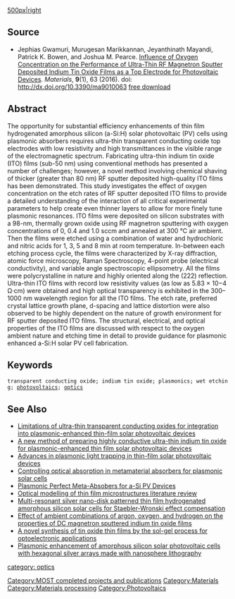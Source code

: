 {{MOST}}
{{Pearce-pubs}}

[[image:Ito-o2.png|500px|right]]
==Source==
* Jephias Gwamuri, Murugesan Marikkannan, Jeyanthinath Mayandi, Patrick K. Bowen, and Joshua M. Pearce. [http://www.mdpi.com/1996-1944/9/1/63/html Influence of Oxygen Concentration on the Performance of Ultra-Thin RF Magnetron Sputter Deposited Indium Tin Oxide Films as a Top Electrode for Photovoltaic Devices]. ''Materials'', '''9'''(1), 63 (2016). doi: http://dx.doi.org/10.3390/ma9010063 [https://www.academia.edu/20408441/Influence_of_Oxygen_Concentration_on_the_Performance_of_Ultra-Thin_RF_Magnetron_Sputter_Deposited_Indium_Tin_Oxide_Films_as_a_Top_Electrode_for_Photovoltaic_Devices free download]

==Abstract==
The opportunity for substantial efficiency enhancements of thin film hydrogenated amorphous silicon (a-Si:H) solar photovoltaic (PV) cells using plasmonic absorbers requires ultra-thin transparent conducting oxide top electrodes with low resistivity and high transmittances in the visible range of the electromagnetic spectrum. Fabricating ultra-thin indium tin oxide (ITO) films (sub-50 nm) using conventional methods has presented a number of challenges; however, a novel method involving chemical shaving of thicker (greater than 80 nm) RF sputter deposited high-quality ITO films has been demonstrated. This study investigates the effect of oxygen concentration on the etch rates of RF sputter deposited ITO films to provide a detailed understanding of the interaction of all critical experimental parameters to help create even thinner layers to allow for more finely tune plasmonic resonances. ITO films were deposited on silicon substrates with a 98-nm, thermally grown oxide using RF magnetron sputtering with oxygen concentrations of 0, 0.4 and 1.0 sccm and annealed at 300 °C air ambient. Then the films were etched using a combination of water and hydrochloric and nitric acids for 1, 3, 5 and 8 min at room temperature. In-between each etching process cycle, the films were characterized by X-ray diffraction, atomic force microscopy, Raman Spectroscopy, 4-point probe (electrical conductivity), and variable angle spectroscopic ellipsometry. All the films were polycrystalline in nature and highly oriented along the (222) reflection. Ultra-thin ITO films with record low resistivity values (as low as 5.83 × 10−4 Ω·cm) were obtained and high optical transparency is exhibited in the 300–1000 nm wavelength region for all the ITO films. The etch rate, preferred crystal lattice growth plane, d-spacing and lattice distortion were also observed to be highly dependent on the nature of growth environment for RF sputter deposited ITO films. The structural, electrical, and optical properties of the ITO films are discussed with respect to the oxygen ambient nature and etching time in detail to provide guidance for plasmonic enhanced a-Si:H solar PV cell fabrication. 

==Keywords==
 transparent conducting oxide; indium tin oxide; plasmonics; wet etching; [[photovoltaics]]; [[optics]]

==See Also==
*[[Limitations of ultra-thin transparent conducting oxides for integration into plasmonic-enhanced thin-film solar photovoltaic devices]]
*[[A new method of preparing highly conductive ultra-thin indium tin oxide for plasmonic-enhanced thin film solar photovoltaic devices]]
*[[Advances in plasmonic light trapping in thin-film solar photovoltaic devices]]
*[[Controlling optical absorption in metamaterial absorbers for plasmonic solar cells]]
*[[Plasmonic Perfect Meta-Absobers for a-Si PV Devices]]
*[[Optical modelling of thin film microstructures literature review]]
*[[Multi-resonant silver nano-disk patterned thin film hydrogenated amorphous silicon solar cells for Staebler-Wronski effect compensation]]
*[[Effect of ambient combinations of argon, oxygen, and hydrogen on the properties of DC magnetron sputtered indium tin oxide films]]
*[[A novel synthesis of tin oxide thin films by the sol-gel process for optoelectronic applications]]
* [[Plasmonic enhancement of amorphous silicon solar photovoltaic cells with hexagonal silver arrays made with nanosphere lithography]]

[[Category:MOST completed projects and publications]]
[[Category:Materials]]
[[Category:Materials processing]]
[[Category:Photovoltaics]]
[[category: optics]]